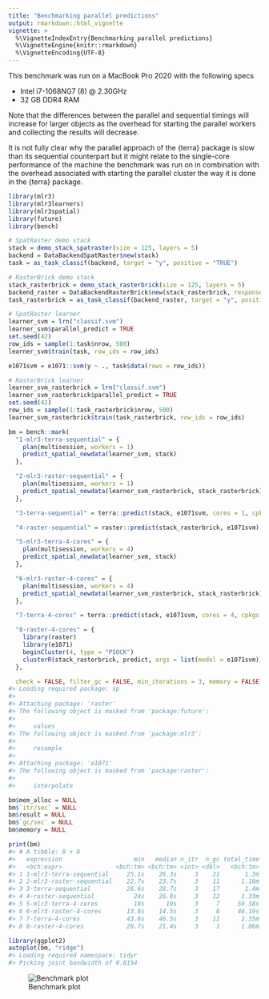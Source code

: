 ```yaml
---
title: "Benchmarking parallel predictions"
output: rmarkdown::html_vignette
vignette: >
  %\VignetteIndexEntry{Benchmarking parallel predictions}
  %\VignetteEngine{knitr::rmarkdown}
  %\VignetteEncoding{UTF-8}
---
```




This benchmark was run on a MacBook Pro 2020 with the following specs

- Intel i7-1068NG7 (8) @ 2.30GHz
- 32 GB DDR4 RAM

Note that the differences between the parallel and sequential timings will increase for larger objects as the overhead for starting the parallel workers and collecting the results will decrease.

It is not fully clear why the parallel approach of the {terra} package is slow than its sequential counterpart but it might relate to the single-core performance of the machine the benchmark was run on in combination with the overhead associated with starting the parallel cluster the way it is done in the {terra} package.


```r
library(mlr3)
library(mlr3learners)
library(mlr3spatial)
library(future)
library(bench)

# SpatRaster demo stack
stack = demo_stack_spatraster(size = 125, layers = 5)
backend = DataBackendSpatRaster$new(stack)
task = as_task_classif(backend, target = "y", positive = "TRUE")

# RasterBrick demo stack
stack_rasterbrick = demo_stack_rasterbrick(size = 125, layers = 5)
backend_raster = DataBackendRasterBrick$new(stack_rasterbrick, response = "y", response_is_factor = TRUE)
task_rasterbrick = as_task_classif(backend_raster, target = "y", positive = "1")

# SpatRaster learner
learner_svm = lrn("classif.svm")
learner_svm$parallel_predict = TRUE
set.seed(42)
row_ids = sample(1:task$nrow, 500)
learner_svm$train(task, row_ids = row_ids)

e1071svm = e1071::svm(y ~ ., task$data(rows = row_ids))

# RasterBrick learner
learner_svm_rasterbrick = lrn("classif.svm")
learner_svm_rasterbrick$parallel_predict = TRUE
set.seed(42)
row_ids = sample(1:task_rasterbrick$nrow, 500)
learner_svm_rasterbrick$train(task_rasterbrick, row_ids = row_ids)
```


```r
bm = bench::mark(
  "1-mlr3-terra-sequential" = {
    plan(multisession, workers = 1)
    predict_spatial_newdata(learner_svm, stack)
  },

  "2-mlr3-raster-sequential" = {
    plan(multisession, workers = 1)
    predict_spatial_newdata(learner_svm_rasterbrick, stack_rasterbrick)
  },

  "3-terra-sequential" = terra::predict(stack, e1071svm, cores = 1, cpkgs = "e1071"),

  "4-raster-sequential" = raster::predict(stack_rasterbrick, e1071svm),

  "5-mlr3-terra-4-cores" = {
    plan(multisession, workers = 4)
    predict_spatial_newdata(learner_svm, stack)
  },

  "6-mlr3-raster-4-cores" = {
    plan(multisession, workers = 4)
    predict_spatial_newdata(learner_svm_rasterbrick, stack_rasterbrick)
  },

  "7-terra-4-cores" = terra::predict(stack, e1071svm, cores = 4, cpkgs = "e1071"),

  "8-raster-4-cores" = {
    library(raster)
    library(e1071)
    beginCluster(4, type = "PSOCK")
    clusterR(stack_rasterbrick, predict, args = list(model = e1071svm))
  },

  check = FALSE, filter_gc = FALSE, min_iterations = 3, memory = FALSE)
#> Loading required package: sp
#> 
#> Attaching package: 'raster'
#> The following object is masked from 'package:future':
#> 
#>     values
#> The following object is masked from 'package:mlr3':
#> 
#>     resample
#> 
#> Attaching package: 'e1071'
#> The following object is masked from 'package:raster':
#> 
#>     interpolate

bm$mem_alloc = NULL
bm$`itr/sec` = NULL
bm$result = NULL
bm$`gc/sec` = NULL
bm$memory = NULL

print(bm)
#> # A tibble: 8 × 8
#>   expression                    min   median n_itr  n_gc total_time time           gc              
#>   <bch:expr>               <bch:tm> <bch:tm> <int> <dbl>   <bch:tm> <list>         <list>          
#> 1 1-mlr3-terra-sequential     25.1s    26.3s     3    21       1.3m <bench_tm [3]> <tibble [3 × 3]>
#> 2 2-mlr3-raster-sequential    22.7s    23.7s     3    11      1.18m <bench_tm [3]> <tibble [3 × 3]>
#> 3 3-terra-sequential          26.6s    28.7s     3    17       1.4m <bench_tm [3]> <tibble [3 × 3]>
#> 4 4-raster-sequential           24s    26.8s     3    12      1.33m <bench_tm [3]> <tibble [3 × 3]>
#> 5 5-mlr3-terra-4-cores          18s      19s     3     7     59.58s <bench_tm [3]> <tibble [3 × 3]>
#> 6 6-mlr3-raster-4-cores       13.8s    14.5s     3     8     46.19s <bench_tm [3]> <tibble [3 × 3]>
#> 7 7-terra-4-cores             43.6s    46.5s     3    11      2.35m <bench_tm [3]> <tibble [3 × 3]>
#> 8 8-raster-4-cores            20.7s    21.4s     3     1      1.06m <bench_tm [3]> <tibble [3 × 3]>
```


```r
library(ggplot2)
autoplot(bm, "ridge")
#> Loading required namespace: tidyr
#> Picking joint bandwidth of 0.0154
```

![Benchmark plot](./plot-benchmark-1.png)


